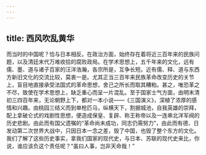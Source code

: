 ```yaml
---
---
---
```

title: 西风吹乱黄华
---




而当时的中国呢？恰与日本相反。在政治方面，始终存在着将近三百年来的民族问题，以及清廷末代万难收拾的腐败政局。在学术思想上，五千年来的文化，远有儒、墨、道与诸子百家的汪洋浩瀚，各宗所是，互争长短。近有儒、释、道与东西方新旧文化的交流比较，莫衷一是。尤其正当三百年来民族革命改变历史的关节上，盲目地直接承受法国式的革命思想，舍己之所长而取其糟粕。甚之，唯恐革之不尽，致使在学术思想上，缺乏重心而呈一片混乱。至于国家士气方面，由明末清初三四百年来，无论朝野上下，都对一本小说——《三国演义》，深植了浓厚的感情和兴趣。由桃园三结义而到单枪匹马，纵横天下，割据城池，自我英雄的崇拜，配上拿破仑式的戏剧性思想，便造成保皇、复辟、称王称帝以及一连串北洋军阀的历史悲剧。由此而有国父遗嘱的“革命尚未成功，同志仍需努力”，由此而有德、日发动第二次世界大战中，只因日本一念之差，毁了中国，也毁了整个东方的文化。我们了解了这些历史事实，拿我们国家的现代史，与日本、苏联的现代史来比，你说，谁应该负这个责任呢？“虽曰人事，岂非天命哉！”